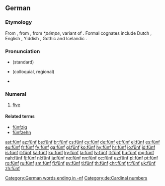 {{also|Fünf}}
==German==
{{cardinalbox|de|4|5|6|vier|sechs|ord=fünfte}}

===Etymology===
From {{etyl|goh|de}} {{term|fimf|lang=dum}}, from {{etyl|gem-pro|de}} {{term/t|gem-pro|*fimf}}, from ''*pémpe'', variant of {{etyl|ine-pro|de}} {{term/t|ine-pro|*pénkʷe}}. Formal cognates include Dutch {{term|vijf|lang=nl}}, English {{term|five|lang=en}}, Yiddish {{term|פֿינף|tr=finf|lang=yi}}, Gothic {{term|𐍆𐌹𐌼𐍆|tr=fimf|lang=got}} and Icelandic {{term|fimm|lang=is}}.

===Pronunciation===
* {{IPA|/fʏnf/|lang=de}} (standard)
* {{IPA|/fʏmf/|lang=de}} (colloquial, regional)
* {{audio|De-fünf.ogg|Audio}}

===Numeral===
{{head|de|numeral}}

# [[five]]

====Related terms====
* [[fünfzig]]
* [[fünfzehn]]

[[Category:German words ending in -nf]]
[[Category:de:Cardinal numbers]]

[[ast:fünf]]
[[az:fünf]]
[[bs:fünf]]
[[br:fünf]]
[[cs:fünf]]
[[cy:fünf]]
[[de:fünf]]
[[et:fünf]]
[[el:fünf]]
[[es:fünf]]
[[eu:fünf]]
[[fr:fünf]]
[[fy:fünf]]
[[ga:fünf]]
[[gl:fünf]]
[[ko:fünf]]
[[hy:fünf]]
[[hr:fünf]]
[[io:fünf]]
[[id:fünf]]
[[is:fünf]]
[[it:fünf]]
[[ka:fünf]]
[[ku:fünf]]
[[ky:fünf]]
[[la:fünf]]
[[lv:fünf]]
[[lt:fünf]]
[[hu:fünf]]
[[mg:fünf]]
[[nah:fünf]]
[[fj:fünf]]
[[nl:fünf]]
[[ja:fünf]]
[[no:fünf]]
[[nn:fünf]]
[[oc:fünf]]
[[uz:fünf]]
[[pl:fünf]]
[[pt:fünf]]
[[ro:fünf]]
[[ru:fünf]]
[[sm:fünf]]
[[fi:fünf]]
[[sv:fünf]]
[[tl:fünf]]
[[th:fünf]]
[[chr:fünf]]
[[tr:fünf]]
[[uk:fünf]]
[[zh:fünf]]